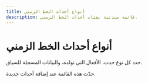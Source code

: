 ```yaml
---
title: أنواع أحداث الخط الزمني
description: قائمة مبدئية بفئات أحداث الخط الزمني.
---
```


# أنواع أحداث الخط الزمني

حدد كل نوع حدث، الأفعال التي تولده، والبيانات المسجلة للسياق.

حدّث هذه القائمة عند إضافة أحداث جديدة.
